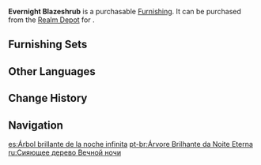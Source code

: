 {{Furnishing Infobox
|id             = 372446
|image          = Item Evernight Blazeshrub.png
|category       = Landform
|subcategory    = Shrub
|quality        = 4
|adeptal_energy = 30
|load           = 50
|reduced_load   = 50
|description    = A coral that grows profusely in the dark and gloomy places of [[Enkanomiya]]. Thanks to the sheer amount of them that grow, their pale white glow stands some chance against the dark. Perhaps after many long years, these corals might grow as large and sturdy as giant trees, but in cold and lonely [[Enkanomiya]], bereft of a certain vitality, the [[Coral Butterfly|Sangacorallia]] may just opt to continue slumbering.
|source1        = [[Realm Depot]]
}}
'''Evernight Blazeshrub''' is a purchasable [[Furnishing]]. It can be purchased from the [[Realm Depot]] for {{Item|Realm Currency|30|x=120}}.

==Furnishing Sets==
{{Craft Usage}}

==Other Languages==
{{Other Languages
|en      = Evernight Blazeshrub
|zhs     = 「常夜光树」
|zhs_rm  = "Cháng Yèguāng Shù"
|zht     = 「常夜光樹」
|zht_rm  = "Cháng Yèguāng Shù"
|zh_tl   = 
|ja      = 「常夜光樹」
|ja_rm   = "Tokoyo Kouju"{{Assumed}}
|ja_tl   = "Evernight Lightwood"
|ko      = 「상야의 빛나는 나무」
|ko_rm   = "Sang'ya-ui Binnaneun Namu"
|ko_tl   = "Tree that Shines in Evernight"
|es      = Árbol brillante de la noche infinita
|es_tl   = Shiny Tree of the Infinite Night
|fr      = «&nbsp;Broussaille de la nuit sans fin&nbsp;»
|fr_tl   = "Undergrowth of the Endless Night"
|ru      = Сияющее дерево Вечной ночи
|ru_tl   = Shining Tree of Evernight
|th      = "ไม้แสงประกายราตรีนิรันดร์"
|th_rm   = 
|th_tl   = 
|vi      = Cây Phát Sáng
|vi_tl   = 
|de      = „Kerzenstrauch der Ewigen Nacht“
|de_tl   = "Candle Shrub of Eternal Night"
|id      = Cahaya Malam Abadi
|id_tl   = Eternal Night Light
|pt      = Árvore Brilhante da Noite Eterna
|pt_tl   = 
|tr      = Parlak Ebedi Gece Mercanı
|tr_tl   = 
|it      = Arbusto ardente della Notteterna
|it_tl   = 
}}

==Change History==
{{Change History|2.6}}

==Navigation==
{{Furnishing Navbox|exterior}}

[[es:Árbol brillante de la noche infinita]]
[[pt-br:Árvore Brilhante da Noite Eterna]]
[[ru:Сияющее дерево Вечной ночи]]